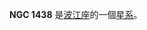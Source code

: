 {{NGCInfoBox|NGCID=NGC 1438|發現者=哦曼特·史東|發現日期=1886年-月-日|其他編號=ESO 482-41,MCG -4-9-58|曆元=J2000.0|赤經=3時45分17.1秒
|赤緯=-23°0'8"|星座=波江座|星體=星系|星等=12.3|表面亮度=12.8|藍等=13.2}}

'''NGC 1438''' 是[[波江座|波江座]]的一個[[星系|星系]]。

{{NGCReference|1438}}
{{Catalogs|NGC=1438}}
{{Galaxy-stub}}